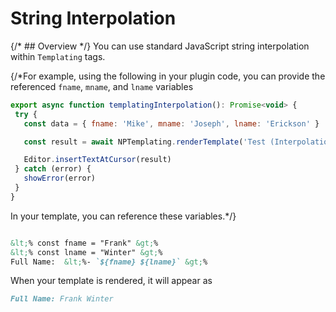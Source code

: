 
# String Interpolation

{/* ## Overview */}
You can use standard JavaScript string interpolation within `Templating` tags.



{/*For example, using the following in your plugin code, you can provide the referenced `fname`, `mname`, and `lname` variables


 ```javascript
export async function templatingInterpolation(): Promise<void> {
  try {
    const data = { fname: 'Mike', mname: 'Joseph', lname: 'Erickson' }

    const result = await NPTemplating.renderTemplate('Test (Interpolation)', data)

    Editor.insertTextAtCursor(result)
  } catch (error) {
    showError(error)
  }
}
``` 

In your template, you can reference these variables.*/}

<Callout
  type="info"
  title="INTERPOLATION"
  description="Make sure you use the standard interpolation ticks (`) around the text block which contains desired variables"
/>

  ```markdown

  &lt;% const fname = "Frank" &gt;%
  &lt;% const lname = "Winter" &gt;%
  Full Name:  &lt;%- `${fname} ${lname}` &gt;%
  ```
 
  When your template is rendered, it will appear as

  ```markdown
  Full Name: Frank Winter
  ```
